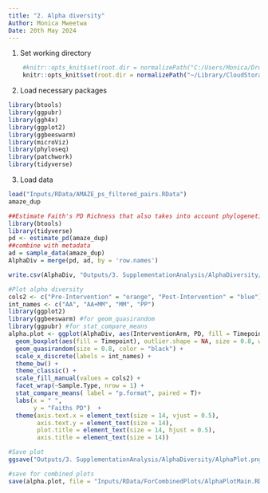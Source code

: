 ```yaml
---
title: "2. Alpha diversity"
Author: Monica Mweetwa
Date: 20th May 2024
---
```


1. Set working directory
```r
    #knitr::opts_knit$set(root.dir = normalizePath("C:/Users/Monica/Dropbox/AMAZE")) 
    knitr::opts_knit$set(root.dir = normalizePath("~/Library/CloudStorage/Dropbox/AMAZE")) 
```

2. Load necessary packages 
```r
library(btools)
library(ggpubr) 
library(ggh4x)
library(ggplot2)
library(ggbeeswarm)
library(microViz)
library(phyloseq)
library(patchwork)
library(tidyverse)
```

3. Load data
```r
load("Inputs/RData/AMAZE_ps_filtered_pairs.RData")
amaze_dup
```

```r
##Estimate Faith's PD Richness that also takes into account phylogenetic relationship 
library(btools)
library(tidyverse)
pd <- estimate_pd(amaze_dup)
##combine with metadata 
ad = sample_data(amaze_dup)
AlphaDiv = merge(pd, ad, by = 'row.names')

write.csv(AlphaDiv, "Outputs/3. SupplementationAnalysis/AlphaDiversity/Alpha_div.csv")

#Plot alpha diversity
cols2 <- c("Pre-Intervention" = "orange", "Post-Intervention" = "blue")
int_names <- c("AA", "AA+MM", "MM", "PP")
library(ggplot2)
library(ggbeeswarm) #for geom_quasirandom
library(ggpubr) #for stat_compare_means
alpha.plot <- ggplot(AlphaDiv, aes(InterventionArm, PD, fill = Timepoint)) + 
  geom_boxplot(aes(fill = Timepoint), outlier.shape = NA, size = 0.8, width = 0.8) +
  geom_quasirandom(size = 0.8, color = "black") + 
  scale_x_discrete(labels = int_names) +
  theme_bw() + 
  theme_classic() +
  scale_fill_manual(values = cols2) +
  facet_wrap(~Sample.Type, nrow = 1) + 
  stat_compare_means( label = "p.format", paired = T)+ 
  labs(x = " ", 
       y = "Faiths PD")  +
  theme(axis.text.x = element_text(size = 14, vjust = 0.5),
        axis.text.y = element_text(size = 14),
        plot.title = element_text(size = 14, hjust = 0.5),
        axis.title = element_text(size = 14))

#Save plot
ggsave("Outputs/3. SupplementationAnalysis/AlphaDiversity/AlphaPlot.png", plot = alpha.plot, dpi = 600, device = "png", width = 30, height = 15, units = "cm")

#save for combined plots
save(alpha.plot, file = "Inputs/RData/ForCombinedPlots/AlphaPlotMain.RData")
```